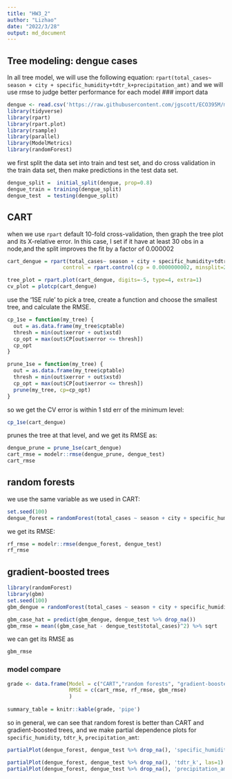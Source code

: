 ```yaml
---
title: "HW3_2"
author: "Lizhao"
date: "2022/3/28"
output: md_document
---
```



## Tree modeling: dengue cases
In all tree model, we will use the following equation:
`rpart(total_cases~ season + city + specific_humidity+tdtr_k+precipitation_amt)`
and we will use rmse to judge better performance for each model
### import data

```r
dengue <- read.csv('https://raw.githubusercontent.com/jgscott/ECO395M/master/data/dengue.csv')
library(tidyverse)
library(rpart)
library(rpart.plot)
library(rsample) 
library(parallel)
library(ModelMetrics)
library(randomForest)
```

we first split the data set into train and test set, and do cross validation in the train data set, then make predictions in the test data set.


```r
dengue_split =  initial_split(dengue, prop=0.8)
dengue_train = training(dengue_split)
dengue_test  = testing(dengue_split)

```
## CART
when we use `rpart` default 10-fold cross-validation, then graph the tree plot and its X-relative error. In this case, I set if it have at least 30 obs in a node,and the split improves the fit by a factor of 0.000002
```r
cart_dengue = rpart(total_cases~ season + city + specific_humidity+tdtr_k+precipitation_amt, data=dengue_train,
                  control = rpart.control(cp = 0.0000000002, minsplit=20))

tree_plot = rpart.plot(cart_dengue, digits=-5, type=4, extra=1)
cv_plot = plotcp(cart_dengue)


```


use the '1SE rule' to pick a tree, create a function and choose the smallest tree, and calculate the RMSE. 

```r
cp_1se = function(my_tree) {
  out = as.data.frame(my_tree$cptable)
  thresh = min(out$xerror + out$xstd)
  cp_opt = max(out$CP[out$xerror <= thresh])
  cp_opt
}

prune_1se = function(my_tree) {
  out = as.data.frame(my_tree$cptable)
  thresh = min(out$xerror + out$xstd)
  cp_opt = max(out$CP[out$xerror <= thresh])
  prune(my_tree, cp=cp_opt)
}

```
so we get the CV error is within 1 std err of the minimum level:
```r
cp_1se(cart_dengue)

```
prunes the tree at that level, and we get its RMSE as:
```r
dengue_prune = prune_1se(cart_dengue)
cart_rmse = modelr::rmse(dengue_prune, dengue_test)
cart_rmse
```


## random forests
we use the same variable as we used in CART:
```r
set.seed(100)
dengue_forest = randomForest(total_cases ~ season + city + specific_humidity + tdtr_k + precipitation_amt, data=dengue_train %>% drop_na(), importance = TRUE)
```

we get its RMSE:
```r
rf_rmse = modelr::rmse(dengue_forest, dengue_test)
rf_rmse
```

## gradient-boosted trees

```r
library(randomForest)
library(gbm)
set.seed(100)
gbm_dengue = randomForest(total_cases ~ season + city + specific_humidity + tdtr_k + precipitation_amt, data=dengue_train %>% drop_na(), mtry = 5, ntree=100)

gbm_case_hat = predict(gbm_dengue, dengue_test %>% drop_na())
gbm_rmse = mean((gbm_case_hat - dengue_test$total_cases)^2) %>% sqrt
```
we can get its RMSE as 
```r
gbm_rmse
```

### model compare
```r
grade <- data.frame(Model = c("CART","random forests", "gradient-boosted trees"),
                    RMSE = c(cart_rmse, rf_rmse, gbm_rmse)
                    )
                    
summary_table = knitr::kable(grade, 'pipe')
```


so in general, we can see that random forest is better than CART and gradient-boosted trees, and we make partial dependence plots for `specific_humidity`, `tdtr_k`, `precipitation_amt`:

```r
partialPlot(dengue_forest, dengue_test %>% drop_na(), 'specific_humidity', las=1)

partialPlot(dengue_forest, dengue_test %>% drop_na(), 'tdtr_k', las=1)
partialPlot(dengue_forest, dengue_test %>% drop_na(), 'precipitation_amt', las=1)

```




